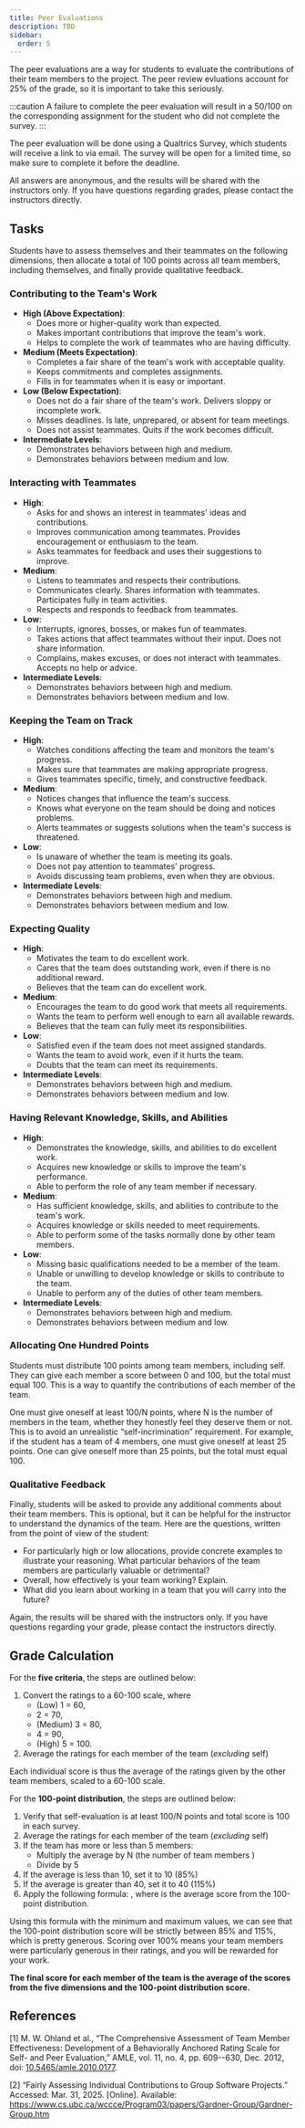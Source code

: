 ```yaml
---
title: Peer Evaluations
description: TBD
sidebar:
  order: 5
---
```



The peer evaluations are a way for students to evaluate the contributions of their team members to the project. The peer review evluations account for 25% of the grade, so it is important to take this seriously.

:::caution
A failure to complete the peer evaluation will result in a 50/100 on the corresponding assignment for the student who did not complete the survey.
:::

The peer evaluation will be done using a Qualtrics Survey, which students will receive a link to via email. The survey will be open for a limited time, so make sure to complete it before the deadline.

All answers are anonymous, and the results will be shared with the instructors only. If you have questions regarding grades, please contact the instructors directly.

## Tasks

Students have to assess themselves and their teammates on the following dimensions, then allocate a total of 100 points across all team members, including themselves, and finally provide qualitative feedback.

### Contributing to the Team's Work

- **High (Above Expectation)**:
  - Does more or higher-quality work than expected.
  - Makes important contributions that improve the team's work.
  - Helps to complete the work of teammates who are having difficulty.
- **Medium (Meets Expectation)**:
  - Completes a fair share of the team's work with acceptable quality.
  - Keeps commitments and completes assignments.
  - Fills in for teammates when it is easy or important.
- **Low (Below Expectation)**:
  - Does not do a fair share of the team's work. Delivers sloppy or incomplete work.
  - Misses deadlines. Is late, unprepared, or absent for team meetings.
  - Does not assist teammates. Quits if the work becomes difficult.
- **Intermediate Levels**:
  - Demonstrates behaviors between high and medium.
  - Demonstrates behaviors between medium and low.

### Interacting with Teammates

- **High**:
  - Asks for and shows an interest in teammates' ideas and contributions.
  - Improves communication among teammates. Provides encouragement or enthusiasm to the team.
  - Asks teammates for feedback and uses their suggestions to improve.
- **Medium**:
  - Listens to teammates and respects their contributions.
  - Communicates clearly. Shares information with teammates. Participates fully in team activities.
  - Respects and responds to feedback from teammates.
- **Low**:
  - Interrupts, ignores, bosses, or makes fun of teammates.
  - Takes actions that affect teammates without their input. Does not share information.
  - Complains, makes excuses, or does not interact with teammates. Accepts no help or advice.
- **Intermediate Levels**:
  - Demonstrates behaviors between high and medium.
  - Demonstrates behaviors between medium and low.

### Keeping the Team on Track

- **High**:
  - Watches conditions affecting the team and monitors the team's progress.
  - Makes sure that teammates are making appropriate progress.
  - Gives teammates specific, timely, and constructive feedback.
- **Medium**:
  - Notices changes that influence the team's success.
  - Knows what everyone on the team should be doing and notices problems.
  - Alerts teammates or suggests solutions when the team's success is threatened.
- **Low**:
  - Is unaware of whether the team is meeting its goals.
  - Does not pay attention to teammates' progress.
  - Avoids discussing team problems, even when they are obvious.
- **Intermediate Levels**:
  - Demonstrates behaviors between high and medium.
  - Demonstrates behaviors between medium and low.

### Expecting Quality

- **High**:
  - Motivates the team to do excellent work.
  - Cares that the team does outstanding work, even if there is no additional reward.
  - Believes that the team can do excellent work.
- **Medium**:
  - Encourages the team to do good work that meets all requirements.
  - Wants the team to perform well enough to earn all available rewards.
  - Believes that the team can fully meet its responsibilities.
- **Low**:
  - Satisfied even if the team does not meet assigned standards.
  - Wants the team to avoid work, even if it hurts the team.
  - Doubts that the team can meet its requirements.
- **Intermediate Levels**:
  - Demonstrates behaviors between high and medium.
  - Demonstrates behaviors between medium and low.

### Having Relevant Knowledge, Skills, and Abilities

- **High**:
  - Demonstrates the knowledge, skills, and abilities to do excellent work.
  - Acquires new knowledge or skills to improve the team's performance.
  - Able to perform the role of any team member if necessary.
- **Medium**:
  - Has sufficient knowledge, skills, and abilities to contribute to the team's work.
  - Acquires knowledge or skills needed to meet requirements.
  - Able to perform some of the tasks normally done by other team members.
- **Low**:
  - Missing basic qualifications needed to be a member of the team.
  - Unable or unwilling to develop knowledge or skills to contribute to the team.
  - Unable to perform any of the duties of other team members.
- **Intermediate Levels**:
  - Demonstrates behaviors between high and medium.
  - Demonstrates behaviors between medium and low.

### Allocating One Hundred Points

Students must distribute 100 points among team members, including self. They can give each member a score between 0 and 100, but the total must equal 100. This is a way to quantify the contributions of each member of the team.

One must give oneself at least 100/N points, where N is the number of members in the team, whether they honestly feel they deserve them or not. This is to avoid an unrealistic “self-incrimination” requirement. For example, if the student has a team of 4 members, one must give oneself at least 25 points. One can give oneself more than 25 points, but the total must equal 100.

### Qualitative Feedback

Finally, students will be asked to provide any additional comments about their team members. This is optional, but it can be helpful for the instructor to understand the dynamics of the team. Here are the questions, written from the point of view of the student:

- For particularly high or low allocations, provide concrete examples to illustrate your reasoning. What particular behaviors of the team members are particularly valuable or detrimental?
- Overall, how effectively is your team working? Explain.
- What did you learn about working in a team that you will carry into the future?

Again, the results will be shared with the instructors only. If you have questions regarding your grade, please contact the instructors directly.

## Grade Calculation

For the **five criteria**, the steps are outlined below:

1. Convert the ratings to a 60-100 scale, where 
    - (Low) 1 = 60, 
    - 2 = 70, 
    - (Medium) 3 = 80, 
    - 4 = 90, 
    - (High) 5 = 100.
2. Average the ratings for each member of the team (*excluding* self)

Each individual score is thus the average of the ratings given by the other team members, scaled to a 60-100 scale. 

For the **100-point distribution**, the steps are outlined below:

1. Verify that self-evaluation is at least 100/N points and total score is 100 in each survey.
2. Average the ratings for each member of the team (*excluding* self)
3. If the team has more or less than 5 members:
    - Multiply the average by N (the number of team members )
    - Divide by 5
4. If the average is less than 10, set it to 10 (85%)
5. If the average is greater than 40, set it to 40 (115%)
6. Apply the following formula: <Latex formula="0.65 + 0.0225\cdot x - 0.00025\cdot x^2"/>, where <Latex formula="x"/> is the average score from the 100-point distribution. 

Using this formula with the minimum and maximum values, we can see that the 100-point distribution score will be strictly between 85% and 115%, which is pretty generous. Scoring over 100% means your team members were particularly generous in their ratings, and you will be rewarded for your work.

**The final score for each member of the team is the average of the scores from the five dimensions and the 100-point distribution score.**

## References

[1] M. W. Ohland et al., “The Comprehensive Assessment of Team Member Effectiveness: Development of a Behaviorally Anchored Rating Scale for Self- and Peer Evaluation,” AMLE, vol. 11, no. 4, pp. 609--630, Dec. 2012, doi: [10.5465/amle.2010.0177](https://doi.org/10.5465/amle.2010.0177).

[2] “Fairly Assessing Individual Contributions to Group Software Projects.” Accessed: Mar. 31, 2025. [Online]. Available: https://www.cs.ubc.ca/wccce/Program03/papers/Gardner-Group/Gardner-Group.htm
